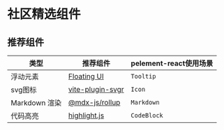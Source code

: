 # 社区精选组件

## 推荐组件

| 类型          | 推荐组件                                                        | pelement-react使用场景 |
| ------------- | --------------------------------------------------------------- | ---------------------- |
| 浮动元素      | [Floating UI](https://github.com/floating-ui/floating-ui/)      | `Tooltip`              |
| svg图标       | [vite-plugin-svgr](https://github.com/pd4d10/vite-plugin-svgr/) | `Icon`                 |
| Markdown 渲染 | [@mdx-js/rollup](https://github.com/mdx-js/mdx/)                | `Markdown`             |
| 代码高亮      | [highlight.js](https://github.com/highlightjs/highlight.js/)    | `CodeBlock`            |